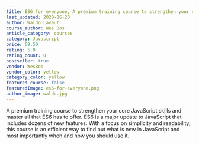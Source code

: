 ```yaml
---
title: ES6 for everyone, A premium training course to strengthen your core JavaScript skills!
last_updated: 2020-06-20
author: Waldo Lavaut
course_author: Wes Bos
article_category: courses
category: Javascript
price: 69.50
rating: 5.0
rating_count: 0
bestseller: true
vendor: WesBos
vendor_color: yellow
category_color: yellow
featured_course: false
featuredImage: es6-for-everyone.png
author_image: waldo.jpg
---
```


A premium training course to strengthen your core JavaScript skills
and master all that ES6 has to offer.
ES6 is a major update to JavaScript that includes dozens of new features. With a focus on simplicity and readability, this course is an efficient way to find out what is new in JavaScript and most importantly when and how you should use it.
